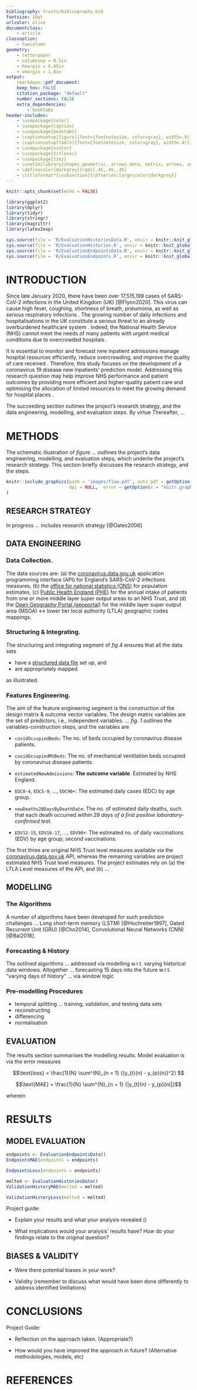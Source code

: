 ```yaml
---
bibliography: trusts/bibliography.bib
fontsize: 10pt
urlcolor: olive
documentclass:
    - article
classoption:
    - twocolumn
geometry:
    - letterpaper
    - columnsep = 0.5in
    - hmargin = 0.65in
    - vmargin = 1.0in
output:
    rmarkdown::pdf_document:
    keep_tex: FALSE
    citation_package: "default"
    number_sections: FALSE
    extra_dependencies:
        - booktabs
header-includes:
    - \usepackage{color}
    - \usepackage{caption}
    - \usepackage{booktabs}
    - \captionsetup[figure]{font={footnotesize, color=gray}, width=.8\linewidth}
    - \captionsetup[table]{font={footnotesize, color=gray}, width=.8\linewidth}
    - \usepackage{xcolor}
    - \usepackage{titlesec}
    - \usepackage{tikz}
    - \usetikzlibrary{shapes.geometric, arrows.meta, matrix, arrows, automata, positioning, shadows, trees}
    - \definecolor{darkgrey}{rgb}{.45,.45,.45}
    - \titleformat*{\subsection}{\bfseries\large\color{darkgrey}}
---
```


<!--- Global Settings --->
```r
knitr::opts_chunk$set(echo = FALSE)
```


<!--- Libraries --->
```r
library(ggplot2)
library(dplyr)
library(tidyr)
library(stringr)
library(magrittr)
library(latex2exp)
```


```r
sys.source(file = 'R/EvaluationHistoriesData.R', envir = knitr::knit_global())
sys.source(file = 'R/EvaluationHistories.R', envir = knitr::knit_global())
sys.source(file = 'R/EvaluationEndpointsData.R', envir = knitr::knit_global())
sys.source(file = 'R/EvaluationEndpoints.R', envir = knitr::knit_global())
```

# INTRODUCTION

Since late January 2020, there have been over 17,515,199 cases of SARS-CoV-2 infections in the United Kingdom (UK) [@Flynn2020]. This virus can cause high fever, coughing, shortness of breath, pneumonia, as well as serious respiratory infections \textcolor{blue}{MISSING REF: Original reference required}. The growing number of daily infections and hospitalisations in the UK constitute a serious threat to an already overburdened healthcare system . Indeed, the National Health Service (NHS) cannot meet the needs of many patients with urgent medical conditions due to overcrowded hospitals \textcolor{blue}{MISSING REF: Original reference required}.

It is essential to monitor and forecast new inpatient admissions \textcolor{blue}{in order to} manage hospital resources efficiently, reduce overcrowding, and improve the quality of care received \textcolor{blue}{MISSING REF ...}. Therefore, this study focuses on the development of a coronavirus 19 disease new inpatients' prediction model.  Addressing this research question may help improve NHS performance and patient outcomes by providing more efficient and higher-quality patient care and optimising the allocation of limited resources to meet the growing demand for hospital places \textcolor{blue}{MISSING REF: Huang2019}.

The succeeding section outlines the project's research strategy, and the data engineering, modelling, and evaluation steps.  By virtue  Thereafter, ...

\vspace{35pt}


# METHODS

The schematic illustration of *figure ...* outlines the project's data engineering, modelling, and evaluation steps, which underlie the project's research strategy.  This section briefly discusses the research strategy, and the steps.

```r
knitr::include_graphics(path = 'images/flow.pdf', auto_pdf = getOption(x = "knitr.graphics.auto_pdf", default = TRUE),
                        dpi = NULL,  error = getOption(x = "knitr.graphics.error", default = TRUE)
)
```

## RESEARCH STRATEGY

In progress $\ldots$ includes research strategy [@Oates2006]

\vspace{20pt}

## DATA ENGINEERING

### Data Collection.

The data sources are: (a) the [coronavirus.data.gov.uk](https://coronavirus.data.gov.uk/details/developers-guide/main-api) application programming interface (API) for England's SARS-CoV-2 infections measures, (b) the [office for national statistics (ONS)](https://www.ons.gov.uk/peoplepopulationandcommunity/populationandmigration/populationestimates/datasets/middlesuperoutputareamidyearpopulationestimates) for population estimates, (c) [Public Health England (PHE)](https://app.box.com/s/qh8gzpzeo1firv1ezfxx2e6c4tgtrudl) for the annual intake of patients from one or more middle layer super output areas to an NHS Trust, and (d) the [Open Geography Portal (geoportal)](https://geoportal.statistics.gov.uk/search?collection=Dataset&sort=name&tags=all(LUP_MSOA_WD_LAD)) for the middle layer super output area (MSOA) $\leftrightarrow$ lower tier local authority (LTLA) geographic codes mappings.

\vspace{10pt}

### Structuring & Integrating.

The structuring and integrating segment of $fig. 4$ ensures that all the data sets

* have a [structured data file](https://www.ibm.com/cloud/blog/structured-vs-unstructured-data) set up, and
* are appropriately mapped

as illustrated.

\vspace{10pt}

### Features Engineering.

The aim of the feature engineering segment is the construction of the design matrix & outcome vector variables.  The design matrix variables are the set of predictors, i.e., independent variables.  ... *fig. 1* outlines the variables-construction steps, and the variables are

\vspace{10pt}

* ``covidOccupiedBeds``: The no. of beds occupied by coronavirus disease patients.

* ``covidOccupiedMVBeds``: The no. of mechanical ventilation beds occupied by coronavirus disease patients.

* ``estimatedNewAdmissions``: **The outcome variable**.   Estimated by NHS England.

* ``EDC0-4``, ``EDC5-9``, ..., ``EDC90+``: The estimated daily cases (EDC) by age group.

* ``newDeaths28DaysByDeathDate``: The no. of estimated daily deaths, such that each death occurred *within 28 days of a first positive laboratory-confirmed test*.

* ``EDV12-15``, ``EDV16-17``, ..., ``EDV90+``: The estimated no. of daily vaccinations (EDV) by age group; second vaccinations.

\vspace{10pt}

The first three are original NHS Trust level measures available via the [coronavirus.data.gov.uk](https://coronavirus.data.gov.uk) API, whereas the remaining variables are project estimated NHS Trust level measures.  The project estimates rely on (a) the LTLA Level measures of the API, and (b) ...

\vspace{20pt}

## MODELLING

### The Algorithms

\textcolor{blue}{The SARS-CoV-2 infections measures have both spatial and temporal features, i.e., the spatially spread set of NHS Trusts, and the infection dynamics, respectively.}  A number of algorithms have been developed for such prediction challenges ... Long short-term memory (LSTM) [@Hochreiter1997], Gated Recurrent Unit (GRU) [@Cho2014],  Convolutional Neural Networks (CNN) [@Bai2018].

\textcolor{blue}{
**LSTM**: In RNN, each layer takes the input data and the hidden state of past hidden state and outputs the hidden state, then this hidden state is given along with the input to the next layer. This hidden state holds the short-term memory. For the solution that requires long term memory, RNN would not be feasible option. To overcome this shortcoming we introduce LSTM. In LSTM, each layer outputs cell state which  is responsible for holding the long-time memory in addition to the hidden state. A LSTM cell contains simple RNN cells, cell states, forget gates, input gates and output gates. Input data and hidden state is given as input to all the components in the LSTM cell. Forget gate determines what to dismiss from the input and hidden state and hand that information to the cell state. Input gate in addition with the simple RNN cell determines what new information should be added to the cell state. This is outputted as cell state of the layer. Cell state value is also given as the input to the output gate to create a hidden state for the current layer. Hidden state and the cell state is given as the input to the next layer and the process continuous.}

\textcolor{blue}{
**GRU**: In contrast with LSTM, GRU has only hidden state. But it holds both the long term and short-term memory unlike the traditional RNN. GRU has two gates, the update gate and reset gate. The update gate determines how much to retain of the past memory. Reset gate determines how much past memory to forget. Reset gate output is used with the past hidden state and the input data to find the current memory content. This current memory content is used along with the update gate output and past hidden state to find the current hidden state output. This hidden state is then passed as the input to the next layer and the process continuous.}

\textcolor{blue}{
**CNN**: Though the CNN is famous for computer vision, the one-dimensional convolution is useful for timeseries ... CNN has filters that slides over the data to capture the features of the data. These filters are the learnt by training. The filters are followed by pooling to reduce the size of the parameters that are learnt by the algorithm.}

\vspace{10pt}

### Forecasting & History

The outlined algorithms ... addressed via modelling w.r.t. varying historical data windows.  Altogether ... forecasting 15 days into the future w.r.t. "varying days of history" ... via window logic

\vspace{10pt}

### Pre-modelling Procedures

* temporal splitting ... training, validation, and testing data sets
* reconstructing
* differencing
* normalisation

\vspace{20pt}

## EVALUATION

The results section summarises the modelling results.  Model evaluation is via the error measures

$$\text{loss} = \frac{1}{N} \sum^{N}_{n = 1} {(y_{t}(n) - y_{p}(n))^2} $$

$$\text{MAE} = \frac{1}{N} \sum^{N}_{n = 1} {|y_{t}(n) - y_{p}(n)|}$$

wherein

\vspace{10pt}

\begin{center}
    \begin{tabular}{c p{0.65\linewidth}l}\footnotesize
    variable & description \\
    $y_{t}$ & a true outcome value \\
    $y_{p}$ & a predicted outcome value \\
    $\text{loss}$  & the mean squared error \\
    $text{MAE}$ & the mean absolute error\\
    $N$ & the length of the outcome vector\\
    \end{tabular}
    \captionof{table}{The error formulae terms.}
\end{center}

\vspace{35pt}

# RESULTS

## MODEL EVALUATION

```r
endpoints <- EvaluationEndpointsData()
EndpointsMAE(endpoints = endpoints)
```




```r
EndpointsLoss(endpoints = endpoints)
```

\pagebreak

```r
melted <- EvaluationHistoriesData()
ValidationHistoryMAE(melted = melted)
```


```r
ValidationHistoryLoss(melted = melted)
```

Project guide:

* Explain your results and what your analysis revealed ()

* What implications would your analysis' results have? How do your findings relate to the original question?

\vspace{20pt}

## BIASES & VALIDITY

* Were there potential biases in your work?

* Validity (remember to discuss what would have been done differently to address identified limitations)



\vspace{35pt}



# CONCLUSIONS


Project Guide:

* Reflection on the approach taken. (Appropriate?)

* How would you have improved the approach in future? (Alternative methodologies, models, etc)


\vspace{35pt}

# REFERENCES

